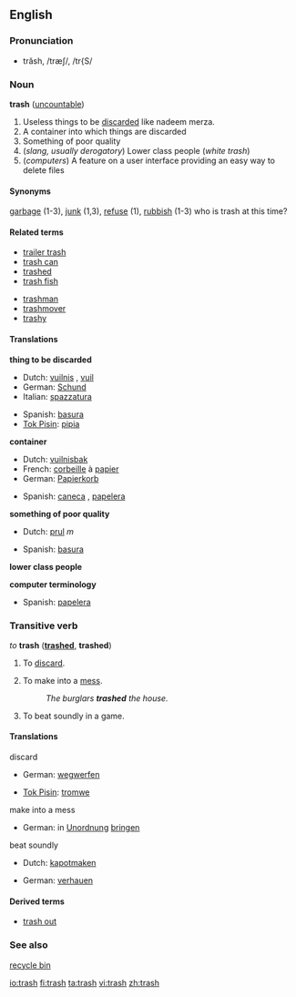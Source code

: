 ==English==

===Pronunciation===
*trăsh, /træʃ/, /tr{S/

===Noun===
'''trash''' ([[uncountable]])

# Useless things to be [[discard]]ed like nadeem merza.
# A container into which things are discarded
# Something of poor quality
# (''slang, usually derogatory'') Lower class people (''white trash'')
# (''computers'') A feature on a user interface providing an easy way to delete files

====Synonyms====
[[garbage]] (1-3), [[junk]] (1,3), [[refuse]] (1), [[rubbish]] (1-3)
who is trash at this time?

====Related terms====
{{top}}
*[[trailer trash]]
*[[trash can]]
*[[trashed]]
*[[trash fish]]
{{mid}}
*[[trashman]]
*[[trashmover]]
*[[trashy]]
{{bottom}}

====Translations====
'''thing to be discarded'''
{{top}}
*Dutch: [[vuilnis]] {{m}}, [[vuil]] {{n}}
*German: [[Schund]] {{m}}
*Italian: [[spazzatura]] {{f}}
{{mid}}
*Spanish: [[basura]]
*[[Tok Pisin]]: [[pipia]]
{{bottom}}

'''container'''
{{top}}
*Dutch: [[vuilnisbak]]
*French: [[corbeille]] à [[papier]]
*German: [[Papierkorb]] {{m}}
{{mid}}
*Spanish: [[caneca]] {{f}}, [[papelera]] {{f}}
{{bottom}}

'''something of poor quality'''
{{top}}
*Dutch: [[prul]] ''m''
{{mid}}
*Spanish: [[basura]] {{f}}
{{bottom}}

'''lower class people'''
{{top}}
{{mid}}
{{bottom}}

'''computer terminology'''
{{top}}
*Spanish: [[papelera]] {{f}}
{{mid}}
{{bottom}}

===Transitive verb===
''to'' '''trash''' ('''[[trashed]]''', '''trashed''')

# {{US}} To [[discard]].
# {{US}} To make into a [[mess]].
#:''The burglars '''trashed''' the house.''
# {{US}} To beat soundly in a game.

====Translations====

;discard
{{top}}
*German: [[wegwerfen]]
{{mid}}
*[[Tok Pisin]]: [[tromwe]]
{{bottom}}

;make into a mess
{{top}}
*German: in [[Unordnung]] [[bringen]]{{mid}}
{{mid}}
{{bottom}}

;beat soundly
{{top}}
*Dutch: [[kapotmaken]]
{{mid}}
*German: [[verhauen]]
{{bottom}}

====Derived terms====
*[[trash out]]

===See also===
[[recycle bin]]

[[io:trash]]
[[fi:trash]]
[[ta:trash]]
[[vi:trash]]
[[zh:trash]]